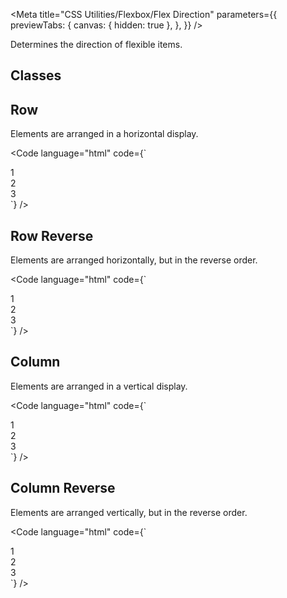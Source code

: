 
<Meta
  title="CSS Utilities/Flexbox/Flex Direction"
  parameters={{
    previewTabs: {
      canvas: { hidden: true },
    },
  }}
/>

<Banner label="Flex Direction" section="CSS Utilities" color="green" />

<Lead>Determines the direction of flexible items.</Lead>

## Classes

<CssFlexboxDirection />

## Row

Elements are arranged in a horizontal display.

<Code language="html" code={`
<div class="is-flex is-flex-direction-row fg-normal">
    <div class="has-background-green-3 has-text-centered has-radius-normal p-normal">1</div>
    <div class="has-background-green-3 has-text-centered has-radius-normal p-normal">2</div>
    <div class="has-background-green-3 has-text-centered has-radius-normal p-normal">3</div>
</div>
`} />

## Row Reverse

Elements are arranged horizontally, but in the reverse order.

<Code language="html" code={`
<div class="is-flex is-flex-direction-row-reverse fg-normal">
    <div class="has-background-green-3 has-text-centered has-radius-normal p-normal">1</div>
    <div class="has-background-green-3 has-text-centered has-radius-normal p-normal">2</div>
    <div class="has-background-green-3 has-text-centered has-radius-normal p-normal">3</div>
</div>
`} />

## Column

Elements are arranged in a vertical display.

<Code language="html" code={`
<div class="is-flex is-flex-direction-column fg-normal">
    <div class="has-background-green-3 has-text-centered has-radius-normal p-normal">1</div>
    <div class="has-background-green-3 has-text-centered has-radius-normal p-normal">2</div>
    <div class="has-background-green-3 has-text-centered has-radius-normal p-normal">3</div>
</div>
`} />

## Column Reverse

Elements are arranged vertically, but in the reverse order.

<Code language="html" code={`
<div class="is-flex is-flex-direction-column-reverse fg-normal">
    <div class="has-background-green-3 has-text-centered has-radius-normal p-normal">1</div>
    <div class="has-background-green-3 has-text-centered has-radius-normal p-normal">2</div>
    <div class="has-background-green-3 has-text-centered has-radius-normal p-normal">3</div>
</div>
`} />

<Footer>
  <LinkCards>
    <LinkCard
      pageTitle="Foundation/Grid"
      description="The Baloise Design System grid system is a fully responsive and 12 column layout system with six default breakpoints and five container layouts"
    />
    <LinkCard
      pageTitle="Foundation/Design Tokens"
      description="We use design tokens to replace hard-coded values in order to ensure a better consistency"
    />
  </LinkCards>
</Footer>
